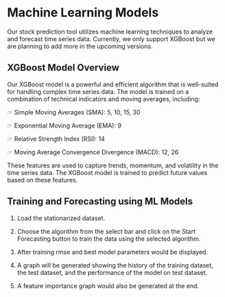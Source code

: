 # Machine Learning Models

Our stock prediction tool utilizes machine learning techniques to analyze and forecast time series data. Currently, we only support  XGBoost but we are planning to add more in the upcoming versions. 

## XGBoost Model Overview

Our XGBoost model is a powerful and efficient algorithm that is well-suited for handling complex time series data. The model is trained on a combination of technical indicators and moving averages, including:

☞ Simple Moving Averages (SMA): 5, 10, 15, 30

☞ Exponential Moving Average (EMA): 9

☞ Relative Strength Index (RSI): 14

☞ Moving Average Convergence Divergence (MACD): 12, 26

These features are used to capture trends, momentum, and volatility in the time series data. The XGBoost model is trained to predict future values based on these features.

## Training and Forecasting using ML Models

1. Load the stationarized dataset.

2. Choose the algorithm from the select bar and click on the Start Forecasting button to train the data using the selected algorithm.

3. After training rmse and best model parameters would be displayed.

4. A graph will be generated showing the history of the training dataset, the test dataset, and the performance of the model on test dataset.

5. A feature importance graph would also be generated at the end.



